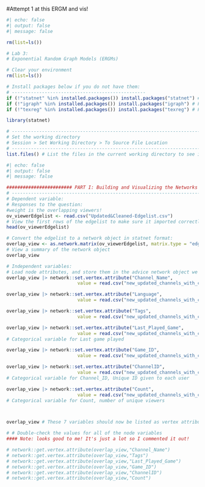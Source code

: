 #Attempt 1 at this ERGM and vis!


```r
#| echo: false
#| output: false
#| message: false

rm(list=ls())

# Lab 3:
# Exponential Random Graph Models (ERGMs)

# Clear your environment
rm(list=ls())

# Install packages below if you do not have them:
# -------------------------------------------------
if (!"statnet" %in% installed.packages()) install.packages("statnet") # For fitting ERGMs
if (!"igraph" %in% installed.packages()) install.packages("igraph") # For network plotting
if (!"texreg" %in% installed.packages()) install.packages("texreg") # For printing "nicer" model output

library(statnet)

# -------------------------------------------------------------------------------------------------
# Set the working directory
# Session > Set Working Directory > To Source File Location
# -------------------------------------------------------------------------------------------------
list.files() # List the files in the current working directory to see if you're in the right directory

```

```r
#| echo: false
#| output: false
#| message: false

######################## PART I: Building and Visualizing the Networks ########################
# ----------------------------------------------------------------------------------------------------
# Dependent variable:
# Responses to the question:
#weight is the overlapping viewers!
ov_viewerEdgelist <- read.csv("Updated&Cleaned-Edgelist.csv")
# View the first rows of the edgelist to make sure it imported correctly:
head(ov_viewerEdgelist)

# Convert the edgelist to a network object in statnet format:
overlap_view <- as.network.matrix(ov_viewerEdgelist, matrix.type = "edgelist")
# View a summary of the network object
overlap_view

# Independent variables:
# Load node attributes, and store them in the advice network object we have created
overlap_view |> network::set.vertex.attribute("Channel_Name",
                          value = read.csv("new_updated_channels_with_count.csv")$Channel_Name) # Categorical variable for channel name. I dont think this one is all that neccesary since they are all unique values but you never know so I added it in lol

overlap_view |> network::set.vertex.attribute("Language",
                          value = read.csv("new_updated_channels_with_count.csv")$Language) # Categorical variable for lang

overlap_view |> network::set.vertex.attribute("Tags",
                          value = read.csv("new_updated_channels_with_count.csv")$Tags) # Categorical variable for tags

overlap_view |> network::set.vertex.attribute("Last_Played_Game",
                          value = read.csv("new_updated_channels_with_count.csv")$Last_Played_Game)
# Categorical variable for Last game played

overlap_view |> network::set.vertex.attribute("Game_ID",
                          value = read.csv("new_updated_channels_with_count.csv")$`Game_ID`) # Categorical variable for Game ID, The ID of the game that the user plays. The game is not updated if the ID isn’t a game ID that Twitch recognizes.

overlap_view |> network::set.vertex.attribute("ChannelID",
                          value = read.csv("new_updated_channels_with_count.csv")$ChannelID)
# Categorical variable for Channel_ID, Unique ID given to each user

overlap_view |> network::set.vertex.attribute("Count",
                          value = read.csv("new_updated_channels_with_count.csv")$Count)
# Categorical variable for Count, number of unique viewers



overlap_view # These 7 variables should now be listed as vertex attributes when viewing the summary of the network
```
```r
# # Double-check the values for all of the node variables
#### Note: looks good to me! It's just a lot so I commented it out!

# network::get.vertex.attribute(overlap_view,"Channel_Name")
# network::get.vertex.attribute(overlap_view,"Tags")
# network::get.vertex.attribute(overlap_view,"Last_Played_Game")
# network::get.vertex.attribute(overlap_view,"Game_ID")
# network::get.vertex.attribute(overlap_view,"ChannelID")
# network::get.vertex.attribute(overlap_view,"Count")
```
